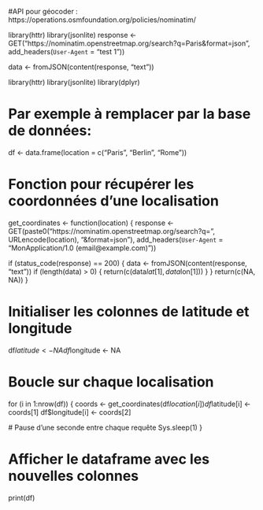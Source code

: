 
#API pour géocoder : https://operations.osmfoundation.org/policies/nominatim/

library(httr)
library(jsonlite)
response <- GET("https://nominatim.openstreetmap.org/search?q=Paris&format=json",
                       add_headers(`User-Agent` = "test 1"))

data <- fromJSON(content(response, "text"))


library(httr)
library(jsonlite)
library(dplyr)

# Par exemple à remplacer par la base de données:
df <- data.frame(location = c("Paris", "Berlin", "Rome"))

# Fonction pour récupérer les coordonnées d'une localisation
get_coordinates <- function(location) {
  response <- GET(paste0("https://nominatim.openstreetmap.org/search?q=", URLencode(location), "&format=json"),
                  add_headers(`User-Agent` = "MonApplication/1.0 (email@example.com)"))
  
  if (status_code(response) == 200) {
    data <- fromJSON(content(response, "text"))
    if (length(data) > 0) {
      return(c(data$lat[1], data$lon[1]))
    }
  }
  return(c(NA, NA))
}

# Initialiser les colonnes de latitude et longitude
df$latitude <- NA
df$longitude <- NA

# Boucle sur chaque localisation
for (i in 1:nrow(df)) {
  coords <- get_coordinates(df$location[i])
  df$latitude[i] <- coords[1]
  df$longitude[i] <- coords[2]
  
  # Pause d'une seconde entre chaque requête
  Sys.sleep(1)
}

# Afficher le dataframe avec les nouvelles colonnes
print(df)
